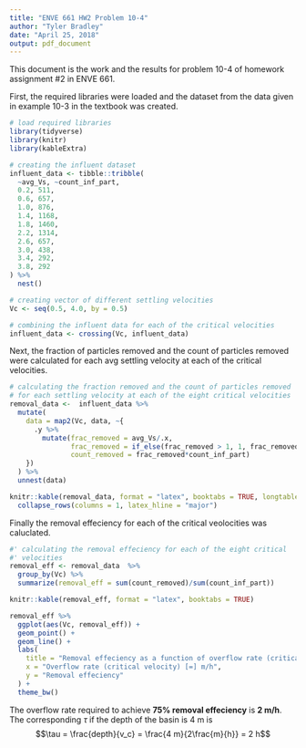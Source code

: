 ```yaml
---
title: "ENVE 661 HW2 Problem 10-4"
author: "Tyler Bradley"
date: "April 25, 2018"
output: pdf_document
---
```


This document is the work and the results for problem 10-4 of homework assignment #2 in ENVE 661.

First, the required libraries were loaded and the dataset from the data given in example 10-3 in the textbook was created. 

```r
# load required libraries
library(tidyverse)
library(knitr)
library(kableExtra)
```

```r
# creating the influent dataset
influent_data <- tibble::tribble(
  ~avg_Vs, ~count_inf_part,
  0.2, 511,
  0.6, 657, 
  1.0, 876, 
  1.4, 1168,
  1.8, 1460, 
  2.2, 1314, 
  2.6, 657,
  3.0, 438,
  3.4, 292,
  3.8, 292
) %>% 
  nest()

# creating vector of different settling velocities
Vc <- seq(0.5, 4.0, by = 0.5)

# combining the influent data for each of the critical velocities
influent_data <- crossing(Vc, influent_data)
```

Next, the fraction of particles removed and the count of particles removed were calculated for each avg settling velocity at each of the critical velocities.

```r
# calculating the fraction removed and the count of particles removed
# for each settling velocity at each of the eight critical velocities
removal_data <-  influent_data %>% 
  mutate(
    data = map2(Vc, data, ~{
      .y %>% 
        mutate(frac_removed = avg_Vs/.x,
               frac_removed = if_else(frac_removed > 1, 1, frac_removed),
               count_removed = frac_removed*count_inf_part)
    })
  ) %>% 
  unnest(data)

knitr::kable(removal_data, format = "latex", booktabs = TRUE, longtable = TRUE) %>% 
  collapse_rows(columns = 1, latex_hline = "major")
```

Finally the removal effeciency for each of the critical veolocities was caluclated.

```r
#' calculating the removal effeciency for each of the eight critical 
#' velocities
removal_eff <- removal_data  %>%  
  group_by(Vc) %>% 
  summarize(removal_eff = sum(count_removed)/sum(count_inf_part))

knitr::kable(removal_eff, format = "latex", booktabs = TRUE)
```


```r
removal_eff %>% 
  ggplot(aes(Vc, removal_eff)) + 
  geom_point() + 
  geom_line() + 
  labs(
    title = "Removal effeciency as a function of overflow rate (critical velocity)",
    x = "Overflow rate (critical velocity) [=] m/h",
    y = "Removal effeciency"
  ) +
  theme_bw()

```

The overflow rate required to achieve **75% removal effeciency** is **2 m/h**. The corresponding $\tau$ if the depth of the basin is 4 m is $$\tau = \frac{depth}{v_c} = \frac{4 m}{2\frac{m}{h}} = 2 h$$